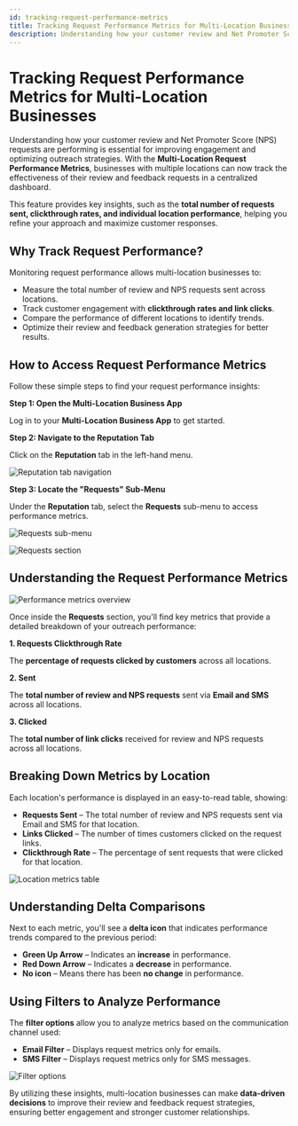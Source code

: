 ```yaml
---
id: tracking-request-performance-metrics
title: Tracking Request Performance Metrics for Multi-Location Businesses
description: Understanding how your customer review and Net Promoter Score (NPS) requests are performing is essential for improving engagement and optimizing outreach strategies.
---
```


# Tracking Request Performance Metrics for Multi-Location Businesses

Understanding how your customer review and Net Promoter Score (NPS) requests are performing is essential for improving engagement and optimizing outreach strategies. With the **Multi-Location Request Performance Metrics**, businesses with multiple locations can now track the effectiveness of their review and feedback requests in a centralized dashboard.

This feature provides key insights, such as the **total number of requests sent, clickthrough rates, and individual location performance**, helping you refine your approach and maximize customer responses.

## Why Track Request Performance?

Monitoring request performance allows multi-location businesses to:

- Measure the total number of review and NPS requests sent across locations.
- Track customer engagement with **clickthrough rates and link clicks**.
- Compare the performance of different locations to identify trends.
- Optimize their review and feedback generation strategies for better results.

## How to Access Request Performance Metrics

Follow these simple steps to find your request performance insights:

**Step 1: Open the Multi-Location Business App**

Log in to your **Multi-Location Business App** to get started.

**Step 2: Navigate to the Reputation Tab**

Click on the **Reputation** tab in the left-hand menu.

![Reputation tab navigation](/img/accounts/multi-location-groups/30634671036183.jpg)

**Step 3: Locate the "Requests" Sub-Menu**

Under the **Reputation** tab, select the **Requests** sub-menu to access performance metrics.

![Requests sub-menu](/img/accounts/multi-location-groups/30634671036695.jpg)

![Requests section](/img/accounts/multi-location-groups/30634642710679.jpg)

## Understanding the Request Performance Metrics

![Performance metrics overview](/img/accounts/multi-location-groups/30634671042711.jpg)

Once inside the **Requests** section, you'll find key metrics that provide a detailed breakdown of your outreach performance:

**1. Requests Clickthrough Rate**

The **percentage of requests clicked by customers** across all locations.

**2. Sent**

The **total number of review and NPS requests** sent via **Email and SMS** across all locations.

**3. Clicked**

The **total number of link clicks** received for review and NPS requests across all locations.

## Breaking Down Metrics by Location

Each location's performance is displayed in an easy-to-read table, showing:

- **Requests Sent** – The total number of review and NPS requests sent via Email and SMS for that location.
- **Links Clicked** – The number of times customers clicked on the request links.
- **Clickthrough Rate** – The percentage of sent requests that were clicked for that location.

![Location metrics table](/img/accounts/multi-location-groups/30634671044247.jpg)

## Understanding Delta Comparisons

Next to each metric, you'll see a **delta icon** that indicates performance trends compared to the previous period:

- **Green Up Arrow** – Indicates an **increase** in performance.
- **Red Down Arrow** – Indicates a **decrease** in performance.
- **No icon** – Means there has been **no change** in performance.

## Using Filters to Analyze Performance

The **filter options** allow you to analyze metrics based on the communication channel used:

- **Email Filter** – Displays request metrics only for emails.
- **SMS Filter** – Displays request metrics only for SMS messages.

![Filter options](/img/accounts/multi-location-groups/30634642722711.jpg)

By utilizing these insights, multi-location businesses can make **data-driven decisions** to improve their review and feedback request strategies, ensuring better engagement and stronger customer relationships.